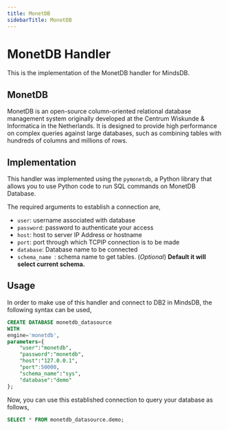 ```yaml
---
title: MonetDB
sidebarTitle: MonetDB
---
```


# MonetDB Handler

This is the implementation of the MonetDB handler for MindsDB.

## MonetDB
MonetDB is an open-source column-oriented relational database management system originally developed at the Centrum Wiskunde & Informatica in the Netherlands. It is designed to provide high performance on complex queries against large databases, such as combining tables with hundreds of columns and millions of rows.

## Implementation
This handler was implemented using the `pymonetdb`, a Python library that allows you to use Python code to run SQL commands on MonetDB Database.

The required arguments to establish a connection are,
* `user`: username associated with database
* `password`: password to authenticate your access
* `host`: host to server IP Address or hostname
* `port`: port through which TCPIP connection is to be made
* `database`: Database name to be connected
* `schema_name `: schema name to get tables. (_Optional_) **Default it will select current schema.**

## Usage
In order to make use of this handler and connect to DB2 in MindsDB, the following syntax can be used,
~~~~sql
CREATE DATABASE monetdb_datasource
WITH
engine='monetdb',
parameters={
    "user":"monetdb",
    "password":"monetdb",
    "host":"127.0.0.1",
    "port":50000,
    "schema_name":"sys",
    "database":"demo"
};
~~~~

Now, you can use this established connection to query your database as follows,
~~~~sql
SELECT * FROM monetdb_datasource.demo;
~~~~
